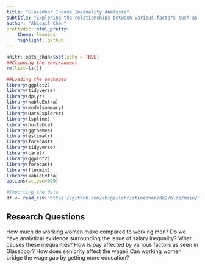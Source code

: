 ```yaml
---
title: "Glassdoor Income Inequality Analysis"
subtitle: "Exploring the relationships between various factors such as gender, income, seniority, age, education"
author: "Abigail Chen"
prettydoc::html_pretty:
    theme: leonids
    highlight: github
---
```


```r
knitr::opts_chunk$set(echo = TRUE)
##Cleaning the environment
rm(list=ls())

##Loading the packages
library(ggplot2)
library(tidyverse)
library(dplyr)
library(kableExtra)
library(modelsummary)
library(DataExplorer)
library(lspline)
library(huxtable)
library(ggthemes)
library(estimatr)
library(forecast)
library(tidyverse)
library(caret) 
library(ggplot2)
library(forecast)
library(flexmix)
library(kableExtra)
options(scipen=999)
```

```r
#Importing the data
df <- read_csv('https://github.com/abigailchristinechen/da2/blob/main/term_project/data/Glassdoor_data.csv')
```

## Research Questions

How much do working women make compared to working men? Do we have analytical evidence surrounding the issue of salary inequality? What causes these inequalities? How is pay affected by various factors as seen in Glassdoor? How does seniority affect the wage? Can working women bridge the wage gap by getting more education?


